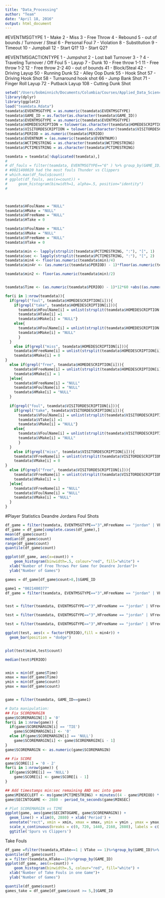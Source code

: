 ```yaml
---
title: "Data_Processing"
author: "Team"
date: "April 18, 2016"
output: html_document
---
```

#EVENTMSGTYPE
1 - Make 2 - Miss 3 - Free Throw 4 - Rebound 5 - out of bounds / Turnover / Steal 6 - Personal Foul 7 - Violation 8 - Substitution 9 - Timeout 10 - Jumpball 12 - Start Q1? 13 - Start Q2?

#EVENTMSGACTIONTYPE
1 - Jumpshot 2 - Lost ball Turnover 3 - ? 4 - Traveling Turnover / Off Foul 5 - Layup 7 - Dunk 10 - Free throw 1-1 11 - Free throw 1-2 12 - Free throw 2-2 40 - out of bounds 41 - Block/Steal 42 - Driving Layup 50 - Running Dunk 52 - Alley Oop Dunk 55 - Hook Shot 57 - Driving Hook Shot 58 - Turnaround hook shot 66 - Jump Bank Shot 71 - Finger Roll Layup 72 - Putback Layup 108 - Cutting Dunk Shot



```r
setwd("/Users/bobminnich/Documents/Columbia/Courses/Applied_Data_Science/FinalProject/finalproject-p5-team3")
library(dplyr)
library(ggplot2)
load("teamdata.Rdata")
teamdata$EVENTMSGTYPE = as.numeric(teamdata$EVENTMSGTYPE)
teamdata$GAME_ID = as.factor(as.character(teamdata$GAME_ID))
teamdata$EVENTMSGTYPE = as.numeric(teamdata$EVENTMSGTYPE)
teamdata$HOMEDESCRIPTION = tolower(as.character(teamdata$HOMEDESCRIPTION))
teamdata$VISITORDESCRIPTION = tolower(as.character(teamdata$VISITORDESCRIPTION))
teamdata$PERIOD = as.numeric(teamdata$PERIOD)
teamdata$EVENTNUM = (as.numeric(teamdata$EVENTNUM))
teamdata$WCTIMESTRING = as.character(teamdata$WCTIMESTRING)
teamdata$PCTIMESTRING = as.character(teamdata$PCTIMESTRING)

teamdata = teamdata[!duplicated(teamdata),] 
# 
# df_fouls = filter(teamdata, EVENTMSGTYPE=="6" ) %>% group_by(GAME_ID) %>% summarise(count = n())
# #0021400020 had the most fouls Thunder vs Clippers
# which.max(df_fouls$count)
# ggplot(df_fouls, aes(x=count)) +
#     geom_histogram(binwidth=1, alpha=.5, position="identity")
# 



teamdata$HFoulName = "NULL"
teamdata$HMake = "NULL"
teamdata$HFreeName = "NULL"
teamdata$HTake = 0

teamdata$VFoulName = "NULL"
teamdata$VMake = "NULL"
teamdata$VFreeName = "NULL"
teamdata$VTake = 0

teamdata$min <- lapply(strsplit(teamdata$PCTIMESTRING, ":"), "[", 1)
teamdata$sec <- lapply(strsplit(teamdata$PCTIMESTRING, ":"), "[", 2)
teamdata$min4 <- floor(as.numeric(teamdata$min)/4)
teamdata$min4r <- (as.numeric(teamdata$PERIOD) - 1)*floor(as.numeric(teamdata$min)/4) + floor(as.numeric(teamdata$min)/4)

teamdata$min2 <- floor(as.numeric(teamdata$min)/2)


teamdata$Time <- (as.numeric(teamdata$PERIOD) - 1)*12*60 +abs((as.numeric(teamdata$min)-12)*60 - (0-as.numeric(teamdata$sec)))

for(i in 1:nrow(teamdata)){
  if(grepl("foul", teamdata$HOMEDESCRIPTION[i])){
    if(grepl("take", teamdata$HOMEDESCRIPTION[i])){
      teamdata$HFoulName[i] = unlist(strsplit(teamdata$HOMEDESCRIPTION[i],"\\s"))[1]
      teamdata$HTake[i] =1
      teamdata$HMake[i] = "NULL"}
    else{
      teamdata$HFoulName[i] = unlist(strsplit(teamdata$HOMEDESCRIPTION[i],"\\s"))[1]
      teamdata$HMake[i] = "NULL"
      }
  }
    else if(grepl("miss", teamdata$HOMEDESCRIPTION[i])){
    teamdata$HFreeName[i] = unlist(strsplit(teamdata$HOMEDESCRIPTION[i],"\\s"))[2]
    teamdata$HMake[i] = 0
}
  else if(grepl("free", teamdata$HOMEDESCRIPTION[i])){
    teamdata$HFreeName[i] = unlist(strsplit(teamdata$HOMEDESCRIPTION[i],"\\s"))[1]
    teamdata$HMake[i] = 1
  }else{
    teamdata$HFreeName[i] = "NULL"
    teamdata$HFoulName[i] = "NULL"
    teamdata$HMake[i] = "NULL"
  }
  
  if(grepl("foul", teamdata$VISITORDESCRIPTION[i])){
    if(grepl("take", teamdata$VISITORDESCRIPTION[i])){
      teamdata$VFoulName[i] = unlist(strsplit(teamdata$VISITORDESCRIPTION[i],"\\s"))[1]
      teamdata$VTake[i] =1
      teamdata$VMake[i] = "NULL"}
    else{
      teamdata$VFoulName[i] = unlist(strsplit(teamdata$VISITORDESCRIPTION[i],"\\s"))[1]
      teamdata$VMake[i] = "NULL"
      }
  }
    else if(grepl("miss", teamdata$VISITORDESCRIPTION[i])){
    teamdata$VFreeName[i] = unlist(strsplit(teamdata$VISITORDESCRIPTION[i],"\\s"))[2]
    teamdata$VMake[i] = 0
}
  else if(grepl("free", teamdata$VISITORDESCRIPTION[i])){
    teamdata$VFreeName[i] = unlist(strsplit(teamdata$VISITORDESCRIPTION[i],"\\s"))[1]
    teamdata$VMake[i] = 1
  }else{
    teamdata$VFreeName[i] = "NULL"
    teamdata$VFoulName[i] = "NULL"
    teamdata$VMake[i] = "NULL"
  }
}


```



#Player Statistics
Deandre Jordans Foul Shots
```r
df_game = filter(teamdata, EVENTMSGTYPE=="3",HFreeName == "jordan" | VFreeName == "jordan" )%>%group_by(GAME_ID)%>% summarise(count = n())
df_game = df_game[complete.cases(df_game),]
mean(df_game$count)
median(df_game$count)
range(df_game$count)
quantile(df_game$count)

ggplot(df_game, aes(x=count)) +
    geom_histogram(binwidth=.5, colour="red", fill="white") + 
  xlab("Number of Free Throws Per Game for Deandre Jordan")+
  ylab("Number of Games")

games = df_game[df_game$count>8,]$GAME_ID
```

```r
game1 = "0021400377"
df_game = filter(teamdata, EVENTMSGTYPE=="3",HFreeName == "jordan" | VFreeName == "jordan", GAME_ID == game1 )%>%group_by(PERIOD,min4)%>% summarise(count = n())


test = filter(teamdata, EVENTMSGTYPE=="3",HFreeName == "jordan" | VFreeName == "jordan", GAME_ID == game1 )%>%group_by(Time)%>% summarise(count = n())

test = filter(teamdata, EVENTMSGTYPE=="3",HFreeName == "jordan" | VFreeName == "jordan", GAME_ID == game1 )%>%group_by(min4,PERIOD)%>% summarise(count = n())

test = filter(teamdata, EVENTMSGTYPE=="3",HFreeName == "jordan" | VFreeName == "jordan", GAME_ID == game1 )

ggplot(test, aes(x = factor(PERIOD),fill = min4r)) + 
  geom_bar(position = "dodge")


plot(test$min4,test$count)

median(test$PERIOD)


xmin = min(df_game$Time)
xmax = max(df_game$Time)
ymin = min(df_game$count)
ymax = max(df_game$count)


game = filter(teamdata, GAME_ID==game1)

# Data manipulation:
## Fix SCOREMARGIN
game$SCOREMARGIN[1] = '0'
for(i in 1:nrow(game)) {
  if(game$SCOREMARGIN[i] == 'TIE')
    game$SCOREMARGIN[i] <- '0'
  else if(game$SCOREMARGIN[i] == 'NULL')
    game$SCOREMARGIN[i] <- game$SCOREMARGIN[i - 1]
}
game$SCOREMARGIN <- as.numeric(game$SCOREMARGIN)

## Fix SCORE
game$SCORE[1] = '0 - 2'
for(i in 1:nrow(game)) {
  if(game$SCORE[i] == 'NULL')
    game$SCORE[i] <- game$SCORE[i - 1]
}

## Add timestamps min:sec remaining AND sec into game
game$MINSECLEFT <- ms(game$PCTIMESTRING) + minutes((4 - game$PERIOD) * 12)
game$SECINTOGAME <- 2880 - period_to_seconds(game$MINSEC)

# Plot SCOREMARGIN vs TIME
ggplot(game, aes(game$SECINTOGAME, game$SCOREMARGIN)) + 
  geom_line() + xlim(0, 2880) + xlab('Period') +   
  annotate("rect", xmin = xmin, xmax = xmax, ymin = ymin , ymax = ymax,alpha = .2)+
  scale_x_continuous(breaks = c(0, 720, 1440, 2160, 2880), labels = c('P1', 'P2', 'P3', 'P4', 'Final')) + ylab('Score Margin') + 
  ggtitle('Spurs vs Clippers') 


```










Take Fouls 
```r
df_game =filter(teamdata,HTake==1 | VTake == 1)%>%group_by(GAME_ID)%>% summarise(count = n())
quantile(df_game$count)
a = filter(teamdata,HTake==1)%>%group_by(GAME_ID)
ggplot(df_game, aes(x=count)) +
    geom_histogram(binwidth=.5, colour="red", fill="white") + 
  xlab("Number of Take Fouls in one Game")+
  ylab("Number of Games")

quantile(df_game$count)
games_take = df_game[df_game$count >= 5,]$GAME_ID 


```



